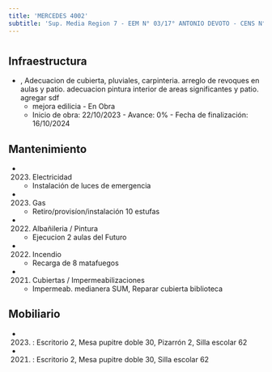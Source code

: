 ```yaml
---
title: 'MERCEDES 4002'
subtitle: 'Sup. Media Region 7 - EEM N° 03/17° ANTONIO DEVOTO - CENS N° 65 - CAIYJ CLUB DEVOTO'
---
```


#
## Infraestructura

* , Adecuacion de cubierta, pluviales, carpinteria. arreglo de revoques en aulas y patio. adecuacion pintura interior de areas significantes y patio. agregar sdf 
    + mejora edilicia - En Obra 
    + Inicio de obra: 22/10/2023 - Avance: 0% - Fecha de finalización: 16/10/2024 






## Mantenimiento

*  (2023) Electricidad 
    + Instalación de luces de emergencia

*  (2023) Gas 
    + Retiro/provisíon/instalación 10 estufas

*  (2022) Albañileria / Pintura 
    + Ejecucion 2 aulas del Futuro

*  (2022) Incendio 
    + Recarga de 8 matafuegos

*  (2021) Cubiertas / Impermeabilizaciones 
    + Impermeab. medianera SUM, Reparar cubierta biblioteca





## Mobiliario

*  (2023) : Escritorio 2, Mesa pupitre doble 30, Pizarrón 2, Silla escolar 62 

*  (2021) : Escritorio 2, Mesa pupitre doble 30, Silla escolar 62 



